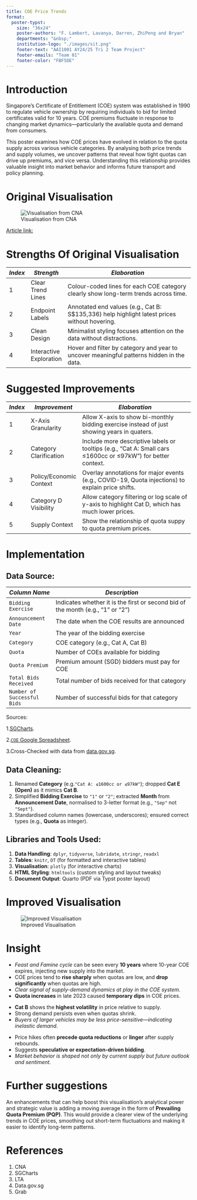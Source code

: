 ```yaml
---
title: COE Price Trends
format:
  poster-typst: 
    size: "36x24"
    poster-authors: "F. Lambert, Lavanya, Darren, ZhiPeng and Bryan"
    departments: "&nbsp;"
    institution-logo: "./images/sit.png"
    footer-text: "AAI1001 AY24/25 Tri 2 Team Project"
    footer-emails: "Team 01"
    footer-color: "FBF5DE" 
---
```


# Introduction

Singapore’s Certificate of Entitlement (COE) system was established in 1990 to regulate vehicle ownership by requiring individuals to bid for limited certificates valid for 10 years. COE premiums fluctuate in response to changing market dynamics—particularly the available quota and demand from consumers.

This poster examines how COE prices have evolved in relation to the quota supply across various vehicle categories. By analysing both price trends and supply volumes, we uncover patterns that reveal how tight quotas can drive up premiums, and vice versa. Understanding this relationship provides valuable insight into market behavior and informs future transport and policy planning.

# Original Visualisation

![Visualisation from CNA](./images/original_chart.jpg)

[Article link:](https://www.channelnewsasia.com/singapore/coe-prices-car-premiums-deep-dive-does-bidding-system-need-update-3936056)


# Strengths Of Original Visualisation

| *Index*       | *Strength*                | *Elaboration*                                                                                                   |
| ------------- | ------------------------- |---------------------------------------------------------------------------------------------------------------- |
| 1             | Clear Trend Lines         | Colour-coded lines for each COE category clearly show long-term trends across time.                             |
| 2             | Endpoint Labels           | Annotated end values (e.g., Cat B: S\$135,336) help highlight latest prices without hovering.                   |
| 3             | Clean Design              | Minimalist styling focuses attention on the data without distractions.                                          |
| 4             | Interactive Exploration   | Hover and filter by category and year to uncover meaningful patterns hidden in the data.                        |



# Suggested Improvements
| *Index*       | *Improvement*             | *Elaboration*                                                                                                   |
| ------------- | ------------------------- | --------------------------------------------------------------------------------------------------------------- |
| 1             | X-Axis Granularity        | Allow X-axis to show bi-monthly bidding exercise instead of just showing years in quaters.                      |
| 2             | Category Clarification    | Include more descriptive labels or tooltips (e.g., “Cat A: Small cars ≤1600cc or ≤97kW”) for better context.    |
| 3             | Policy/Economic Context   | Overlay annotations for major events (e.g., COVID-19, Quota injections) to explain price shifts.                |
| 4             | Category D Visibility     | Allow category filtering or log scale of y-axis to highlight Cat D, which has much lower prices.                |
| 5             | Supply Context            | Show the relationship of quota suppy to quota premium prices.                                                   |



# Implementation


::: {.block fill=rgb("F3E0CE") inset="10pt" radius="15pt"}

## Data Source:

| *Column Name*             | *Description*                                                                     |
|----------------------------|----------------------------------------------------------------------------------|
| `Bidding Exercise`         | Indicates whether it is the first or second bid of the month (e.g., "1" or "2")  |
| `Announcement Date`        | The date when the COE results are announced                                      |
| `Year`                     | The year of the bidding exercise                                                 |
| `Category`                 | COE category (e.g., Cat A, Cat B)                                                |
| `Quota`                    | Number of COEs available for bidding                                             |
| `Quota Premium`            | Premium amount (SGD) bidders must pay for COE                                    |
| `Total Bids Received`      | Total number of bids received for that category                                  |
| `Number of Successful Bids`| Number of successful bids for that category                                      |

Sources:

1.[SGCharts](https://coe.sgcharts.com/).

2.[`COE` Google Spreadsheet](https://docs.google.com/spreadsheets/d/1Ma8dm_rdtdfNp8ONUG5ykFHwrEg1GFC3ObOMualMVBM/edit?gid=0#gid=0).

3.Cross-Checked with data from [data.gov.sg](https://data.gov.sg/datasets/d_69b3380ad7e51aff3a7dcc84eba52b8a/view).

## Data Cleaning:
  1. Renamed **Category** (e.g.`"Cat A: ≤1600cc or ≤97kW"`); dropped **Cat E (Open)** as it mimics **Cat B**.
  2. Simplified **Bidding Exercise** to `"1"` or `"2"`; extracted **Month** from **Announcement Date**, normalised to 3-letter format (e.g., `"Sep"` not `"Sept"`).  
  3. Standardised column names (lowercase, underscores); ensured correct types (e.g., **Quota** as integer).

## Libraries and Tools Used: 
1. **Data Handling**: `dplyr`, `tidyverse`, `lubridate`, `stringr`, `readxl`  
2. **Tables**: `knitr`, `DT` (for formatted and interactive tables)  
3. **Visualisation**: `plotly` (for interactive charts)  
4. **HTML Styling**: `htmltools` (custom styling and layout tweaks)  
5. **Document Output**: Quarto (PDF via Typst poster layout)
:::

# Improved Visualisation

![Improved Visualisation](./images/improved_chart.png)

# Insight

::: {.callout-warning title="1. Feast and Famine: COE Prices and Quota Supply"}
- *Feast and Famine cycle* can be seen every **10 years** where 10-year COE expires, injecting new supply into the market.
- COE prices tend to **rise sharply** when quotas are low, and **drop significantly** when quotas are high.
- *Clear signal of supply-demand dynamics at play in the COE system.*
- **Quota increases** in late 2023 caused **temporary dips** in COE prices.
:::

::: {.callout-warning title="2. Luxury Segment (Cat B) Is Most Sensitive to Quota Fluctuations"}
- **Cat B** shows the **highest volatility** in price relative to supply.
- Strong demand persists even when quotas shrink.
- *Buyers of larger vehicles may be less price-sensitive—indicating inelastic demand.*
:::

::: {.callout-warning title="3. Prices Anticipate or Lag Behind Quota Changes"}
- Price hikes often **precede quota reductions** or **linger** after supply rebounds.
- Suggests **speculative or expectation-driven bidding**.
- *Market behavior is shaped not only by current supply but future outlook and sentiment.*
:::

# Further suggestions

An enhancements that can help boost this visualisation's analytical power and strategic value is adding a moving average in the form of **Prevailing Quota Premium (PQP)**. This would provide a clearer view of the underlying trends in COE prices, smoothing out short-term fluctuations and making it easier to identify long-term patterns.

# References
1. CNA
2. SGCharts
3. LTA
4. Data.gov.sg
5. Grab